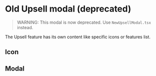 
# Old Upsell modal (deprecated)

> WARNING: This modal is now deprecated. Use `NewUpsellModal.tsx` instead.

The Upsell feature has its own content like specific icons or features list.

## Icon

<Canvas>
    <Story id="components-upsell--icon" />
</Canvas>

## Modal

<Canvas>
    <Story id="components-upsell--basic" />
</Canvas>
